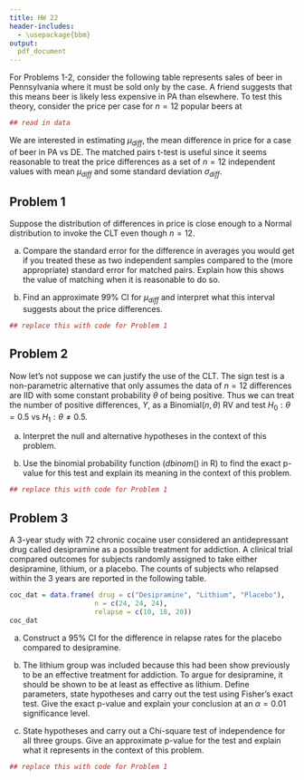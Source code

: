 ```yaml
---
title: HW 22
header-includes:
  - \usepackage{bbm}
output:
  pdf_document
---
```



For Problems 1-2, consider the following table represents sales of beer in Pennsylvania where it must be sold only by the case. A friend suggests that this means beer is likely less expensive in PA than elsewhere. To test this theory, consider the price per case for $n=12$ popular beers at \it{Rite Buy} in PA and at \it{Total Wine} in DE, where beer is also sold in 6-packs and 12-packs and isn't taxed. 


```r
## read in data 
```


We are interested in estimating $\mu_{diff}$, the mean difference in price for a case of beer in PA vs DE. The matched pairs t-test is useful since it seems reasonable to treat the price differences as a set of $n=12$ independent values with mean $\mu_{diff}$ and some standard deviation $\sigma_{diff}$.



## Problem 1 

Suppose the distribution of differences in price is close enough to a Normal distribution to invoke the CLT even though $n=12$. 

(a)  Compare the standard error for the difference in averages you would get if you treated these as two independent samples compared to the (more appropriate) standard error for matched pairs. Explain how this shows the value of matching when it is reasonable to do so. 

(b)  Find an approximate $99\%$ CI for $\mu_{diff}$ and interpret what this interval suggests about the price differences. 
 

```r
## replace this with code for Problem 1 
```


\pagebreak 
## Problem 2 

Now let's not suppose we can justify the use of the CLT. The sign test is a non-parametric alternative that only assumes the data of $n=12$ differences are IID with some constant probability $\theta$ of being positive. Thus we can treat the number of positive differences, $Y$, as a Binomial$(n, \theta)$ RV and test $H_0: \theta=0.5$ vs $H_1: \theta \neq 0.5$. 

(a) Interpret the null and alternative hypotheses in the context of this problem. 

(b) Use the binomial probability function ($dbinom()$ in R) to find the exact p-value for this test and explain its meaning in the context of this problem. 
 



```r
## replace this with code for Problem 1 
```


\pagebreak 
## Problem 3 


A 3-year study with $72$ chronic cocaine user considered an antidepressant drug called desipramine as a possible treatment for addiction. A clinical trial compared outcomes for subjects randomly assigned to take either desipramine, lithium, or a placebo. The counts of subjects who relapsed within the 3 years are reported in the following table. 


```r
coc_dat = data.frame( drug = c("Desipramine", "Lithium", "Placebo"), 
                     n = c(24, 24, 24), 
                     relapse = c(10, 18, 20))
coc_dat 
```


(a) Construct a $95\%$ CI for the difference in relapse rates for the placebo compared to desipramine.

(b) The lithium group was included because this had been show previously to be an effective treatment for addiction. To argue for desipramine, it should be shown to be at least as effective as lithium. Define parameters, state hypotheses and carry out the test using Fisher's exact test. Give the exact p-value and explain your conclusion at an $\alpha = 0.01$ significance level. 

(c) State hypotheses and carry out a Chi-square test of independence for all three groups. Give an approximate p-value for the test and explain what it represents in the context of this problem. 


```r
## replace this with code for Problem 1 
```